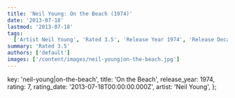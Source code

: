 ```yaml
---
title: 'Neil Young: On the Beach (1974)'
date: '2013-07-18'
lastmod: '2013-07-18'
tags:
  ['Artist Neil Young', 'Rated 3.5', 'Release Year 1974', 'Release Decade 1970']
summary: 'Rated 3.5'
authors: ['default']
images: ['/content/images/neil-young|on-the-beach.jpg']
---
```


  key: 'neil-young|on-the-beach',
  title: 'On the Beach',
  release_year: 1974,
  rating: 7,
  rating_date: '2013-07-18T00:00:00.000Z',
  artist: 'Neil Young',
};

<MusicRating data={data} />
